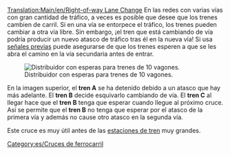 [[Translation:Main/en/Right-of-way Lane Change]]
{{en/-}}{{es/Menú de Cruces}}
En las redes con varias vías con gran cantidad de tráfico, a veces es posible que desee que los trenes cambien de carril. Si en una vía se entorpece el tráfico, los trenes pueden cambiar a otra vía libre. Sin embargo, ¡el tren que está cambiando de vía podría producir un nuevo atasco de tráfico tras él en la nueva vía! Si usa [[Main/es/señales previas|señales previas]] puede asegurarse de que los trenes esperen a que se les abra el camino en la vía secundaria antes de entrar.

[[File:en/Right-of-way lane change.png|none|frame|Distribuidor con esperas para trenes de 10 vagones.]]

En la imagen superior, el '''tren A''' se ha detenido debido a un atasco que hay más adelante. El '''tren B''' decide esquivarlo cambiando de vía. El '''tren C''' al llegar hace que el '''tren B''' tenga que esperar cuando llegue al próximo cruce. Así se permite que el '''tren B''' no tenga que esperar por el atasco de la primera vía y además no cause otro atasco en la segunda vía.

Este cruce es muy útil antes de las [[Main/es/Estaciones de tren|estaciones de tren]] muy grandes.

[[Category:es/Cruces de ferrocarril]]